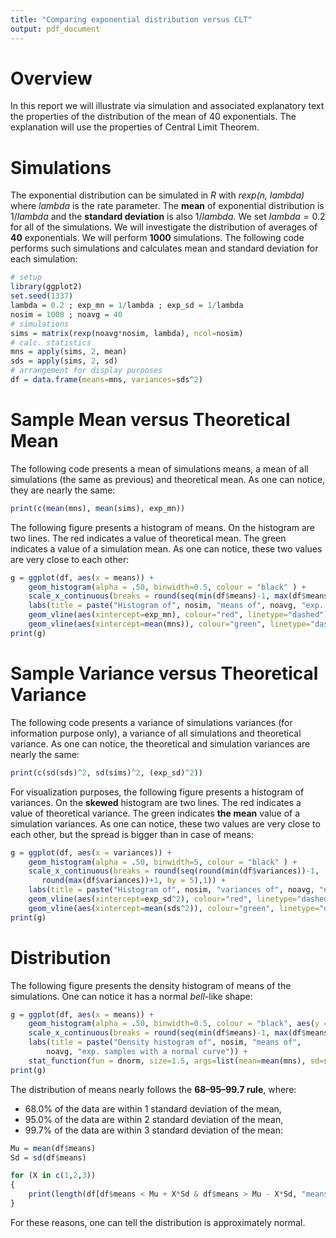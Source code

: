 ```yaml
---
title: "Comparing exponential distribution versus CLT"
output: pdf_document
---
```


# Overview

In this report we will illustrate via simulation and associated explanatory text the properties of the distribution of the mean of 40 exponentials. The explanation will use the properties of Central Limit Theorem.

# Simulations

The exponential distribution can be simulated in *R* with *rexp(n, lambda)* where $lambda$ is the rate parameter. The **mean** of exponential distribution is $1/lambda$ and the **standard deviation** is also $1/lambda$. We set $lambda = 0.2$ for all of the simulations. We will investigate the distribution of averages of **40** exponentials. We will perform **1000** simulations. The following code performs such simulations and calculates mean and standard deviation for each simulation:

```r
# setup
library(ggplot2)
set.seed(1337)
lambda = 0.2 ; exp_mn = 1/lambda ; exp_sd = 1/lambda
nosim = 1000 ; noavg = 40
# simulations
sims = matrix(rexp(noavg*nosim, lambda), ncol=nosim)
# calc. statistics
mns = apply(sims, 2, mean)
sds = apply(sims, 2, sd)
# arrangement for display purposes
df = data.frame(means=mns, variances=sds^2)
```

# Sample Mean versus Theoretical Mean

The following code presents a mean of simulations means, a mean of all simulations (the same as previous) and theoretical mean. As one can notice, they are nearly the same:

```r
print(c(mean(mns), mean(sims), exp_mn))
```

The following figure presents a histogram of means. On the histogram are two lines. The red indicates a value of theoretical mean. The green indicates a value of a simulation mean. As one can notice, these two values are very close to each other:

```r
g = ggplot(df, aes(x = means)) + 
    geom_histogram(alpha = .50, binwidth=0.5, colour = "black" ) + 
    scale_x_continuous(breaks = round(seq(min(df$means)-1, max(df$means)+1, by = 0.5),1)) +
    labs(title = paste("Histogram of", nosim, "means of", noavg, "exp. samples")) +
    geom_vline(aes(xintercept=exp_mn), colour="red", linetype="dashed") +
    geom_vline(aes(xintercept=mean(mns)), colour="green", linetype="dashed")  
print(g)
```

# Sample Variance versus Theoretical Variance

The following code presents a variance of simulations variances (for information purpose only), a variance of all simulations and theoretical variance. As one can notice, the theoretical and simulation variances are nearly the same:

```r
print(c(sd(sds)^2, sd(sims)^2, (exp_sd)^2)) 
```

For visualization purposes, the following figure presents a histogram of variances. On the **skewed** histogram are two lines. The red indicates a value of theoretical variance. The green indicates **the mean** value of a simulation variances. As one can notice, these two values are very close to each other, but the spread is bigger than in case of means:

```r
g = ggplot(df, aes(x = variances)) + 
    geom_histogram(alpha = .50, binwidth=5, colour = "black" ) + 
    scale_x_continuous(breaks = round(seq(round(min(df$variances))-1, 
       round(max(df$variances))+1, by = 5),1)) +
    labs(title = paste("Histogram of", nosim, "variances of", noavg, "exp. samples")) +
    geom_vline(aes(xintercept=exp_sd^2), colour="red", linetype="dashed") +
    geom_vline(aes(xintercept=mean(sds^2)), colour="green", linetype="dashed")  
print(g)
```

# Distribution

The following figure presents the density histogram of means of the simulations. One can notice it has a normal *bell*-like shape:

```r
g = ggplot(df, aes(x = means)) + 
    geom_histogram(alpha = .50, binwidth=0.5, colour = "black", aes(y = ..density..)) + 
    scale_x_continuous(breaks = round(seq(min(df$means)-1, max(df$means)+1, by = 0.5),1)) +
    labs(title = paste("Density histogram of", nosim, "means of", 
        noavg, "exp. samples with a normal curve")) + 
    stat_function(fun = dnorm, size=1.5, args=list(mean=mean(mns), sd=sd(mns))) 
print(g)
```

The distribution of means nearly follows the **68–95–99.7 rule**, where:

 * 68.0% of the data are within 1 standard deviation of the mean,
 * 95.0% of the data are within 2 standard deviation of the mean,
 * 99.7% of the data are within 3 standard deviation of the mean:

```r
Mu = mean(df$means)
Sd = sd(df$means)

for (X in c(1,2,3))
{
    print(length(df[df$means < Mu + X*Sd & df$means > Mu - X*Sd, "means"])/nosim)
}
```

For these reasons, one can tell the distribution is approximately normal.